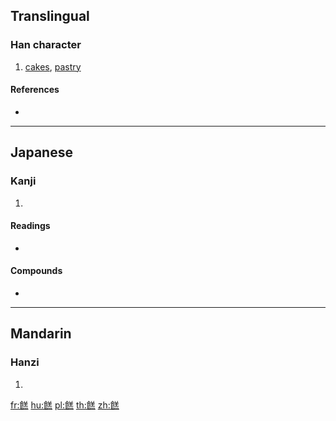 {{character info/new}}
==Translingual==

===Han character===
{{Han char|rn=184|rad=食|as=10|sn=19|four=|canj=OITGF}}

# [[cakes]], [[pastry]]

====References====
* {{Han ref|kx=1423.330|dkj=44308|dj=1949.220|hdz=74469.020|uh=993B|ud=39227}}

----

==Japanese==

===Kanji===
{{ja-kanji|grade=|rs=食10}}

# {{defn|lang=ja|sort=食10}}

====Readings====
* {{ja-readings|on=[[こう]] (kō)|kun=[[こなもち]] (konamochi)}}

====Compounds====
* {{ja-r|豆腐餻|とうふよう}}

----

==Mandarin==

===Hanzi===
{{cmn-hanzi|pin=[[gāo]] ([[gao1]])|wg=kao<sup>1</sup>}}

# {{defn|lang=cmn|sort=食10}}

[[fr:餻]]
[[hu:餻]]
[[pl:餻]]
[[th:餻]]
[[zh:餻]]